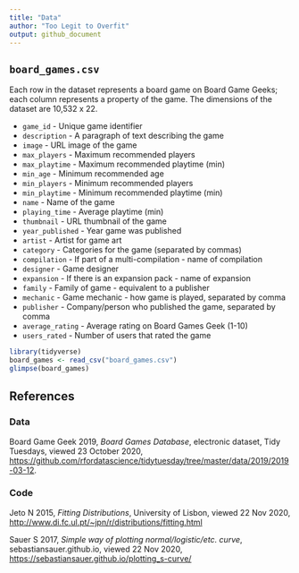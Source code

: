 ```yaml
---
title: "Data"
author: "Too Legit to Overfit"
output: github_document
---
```


## `board_games.csv`

Each row in the dataset represents a board game on Board Game Geeks; each column represents a property of the game. The dimensions of the dataset are 10,532 x 22.

 - `game_id` - Unique game identifier
 - `description` - A paragraph of text describing the game
 - `image` - URL image of the game
 - `max_players` - Maximum recommended players
 - `max_playtime` - Maximum recommended playtime (min)
 - `min_age` - Minimum recommended age
 - `min_players` - Minimum recommended players
 - `min_playtime` - Minimum recommended playtime (min)
 - `name` - Name of the game
 - `playing_time` - Average playtime (min)
 - `thumbnail` - URL thumbnail of the game
 - `year_published` - Year game was published
 - `artist` - Artist for game art
 - `category` - Categories for the game (separated by commas)
 - `compilation` - If part of a multi-compilation - name of compilation
 - `designer` - Game designer
 - `expansion` - If there is an expansion pack - name of expansion
 - `family` - Family of game - equivalent to a publisher
 - `mechanic` - Game mechanic - how game is played, separated by comma
 - `publisher` - Company/person who published the game, separated by comma
 - `average_rating` - Average rating on Board Games Geek (1-10)
 - `users_rated` - Number of users that rated the game

```r
library(tidyverse)
board_games <- read_csv("board_games.csv")
glimpse(board_games)
```

## References
### Data

Board Game Geek 2019, _Board Games Database_, electronic dataset, Tidy Tuesdays, viewed 23 October 2020, <https://github.com/rfordatascience/tidytuesday/tree/master/data/2019/2019-03-12>.

### Code

Jeto N 2015, _Fitting Distributions_, University of Lisbon, viewed 22 Nov 2020, <http://www.di.fc.ul.pt/~jpn/r/distributions/fitting.html>

Sauer S 2017, _Simple way of plotting normal/logistic/etc. curve_, sebastiansauer.github.io, viewed 22 Nov 2020, <https://sebastiansauer.github.io/plotting_s-curve/>
